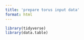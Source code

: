 ```yaml
---
title: 'prepare torus input data'
format: html
---
```





```r

library(tidyverse)
library(data.table)

```



